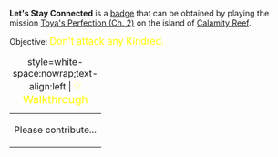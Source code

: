 '''Let's Stay Connected''' is a [[Badges|badge]] that can be obtained by playing the mission [[Toya's Perfection (Ch. 2)]] on the island of [[Calamity Reef]].

Objective: <big style="color:yellow">Don't attack any Kindred.</big>

{| class="mw-collapsible mw-collapsed"
|+ style=white-space:nowrap;text-align:left | <big style="color:yellow">💡 Walkthrough</big>
|-
| Please contribute...
|}
